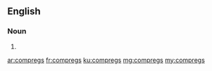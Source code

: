 ==English==

===Noun===
{{head|en|noun plural form}}

# {{plural of|compreg|lang=en}}

[[ar:compregs]]
[[fr:compregs]]
[[ku:compregs]]
[[mg:compregs]]
[[my:compregs]]